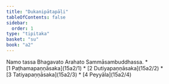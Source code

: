 ```yaml
---
title: "Dukanipātapāḷi"
tableOfContents: false
sidebar:
  order: 1
type: "tipitaka"
basket: "su"
book: "a2"
---
```


<Paragraph number="1" type="center" book="a2">
Namo tassa Bhagavato Arahato Sammāsambuddhassa.

</Paragraph>

<TableOfContents book="a2">
* [1 Paṭhamapaṇṇāsaka](15a2/1)
* [2 Dutiyapaṇṇāsaka](15a2/2)
* [3 Tatiyapaṇṇāsaka](15a2/3)
* [4 Peyyāla](15a2/4)
</TableOfContents>
